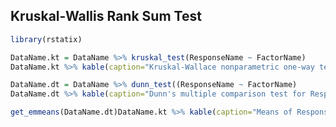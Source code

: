 
## Kruskal-Wallis Rank Sum Test

```r
library(rstatix)
```

```r
DataName.kt = DataName %>% kruskal_test(ResponseName ~ FactorName)
DataName.kt %>% kable(caption="Kruskal-Wallace nonparametric one-way test for differences in ResponseName grouped by FactorName.")
```


```r
DataName.dt = DataName %>% dunn_test((ResponseName ~ FactorName)
DataName.dt %>% kable(caption="Dunn's multiple comparison test for ResponseName disaggregated by FactorName.")
```

```r
get_emmeans(DataName.dt)DataName.kt %>% kable(caption="Means of ResponseName disaggregated by FactorName.")
```
